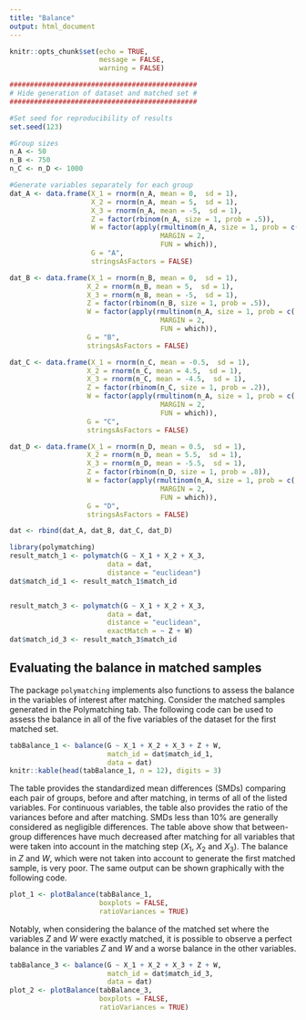 ```yaml
---
title: "Balance"
output: html_document
---
```


```r
knitr::opts_chunk$set(echo = TRUE, 
                      message = FALSE, 
                      warning = FALSE)
```

```r
##############################################
# Hide generation of dataset and matched set #
##############################################

#Set seed for reproducibility of results
set.seed(123)

#Group sizes
n_A <- 50
n_B <- 750
n_C <- n_D <- 1000

#Generate variables separately for each group
dat_A <- data.frame(X_1 = rnorm(n_A, mean = 0,  sd = 1), 
                    X_2 = rnorm(n_A, mean = 5,  sd = 1), 
                    X_3 = rnorm(n_A, mean = -5,  sd = 1), 
                    Z = factor(rbinom(n_A, size = 1, prob = .5)),
                    W = factor(apply(rmultinom(n_A, size = 1, prob = c(.25, .25, .25, .25)) == 1, 
                                     MARGIN = 2, 
                                     FUN = which)),
                    G = "A",
                    stringsAsFactors = FALSE)

dat_B <- data.frame(X_1 = rnorm(n_B, mean = 0,  sd = 1), 
                   X_2 = rnorm(n_B, mean = 5,  sd = 1), 
                   X_3 = rnorm(n_B, mean = -5,  sd = 1), 
                   Z = factor(rbinom(n_B, size = 1, prob = .5)),
                   W = factor(apply(rmultinom(n_A, size = 1, prob = c(.25, .25, .25, .25)) == 1, 
                                     MARGIN = 2, 
                                     FUN = which)),
                   G = "B",
                   stringsAsFactors = FALSE)

dat_C <- data.frame(X_1 = rnorm(n_C, mean = -0.5,  sd = 1), 
                   X_2 = rnorm(n_C, mean = 4.5,  sd = 1), 
                   X_3 = rnorm(n_C, mean = -4.5,  sd = 1), 
                   Z = factor(rbinom(n_C, size = 1, prob = .2)),
                   W = factor(apply(rmultinom(n_A, size = 1, prob = c(.1, .2, .3, .4)) == 1, 
                                     MARGIN = 2, 
                                     FUN = which)),
                   G = "C",
                   stringsAsFactors = FALSE)

dat_D <- data.frame(X_1 = rnorm(n_D, mean = 0.5,  sd = 1), 
                   X_2 = rnorm(n_D, mean = 5.5,  sd = 1), 
                   X_3 = rnorm(n_D, mean = -5.5,  sd = 1), 
                   Z = factor(rbinom(n_D, size = 1, prob = .8)),
                   W = factor(apply(rmultinom(n_A, size = 1, prob = c(.4, .3, .2, .1)) == 1, 
                                     MARGIN = 2, 
                                     FUN = which)),
                   G = "D",
                   stringsAsFactors = FALSE)

dat <- rbind(dat_A, dat_B, dat_C, dat_D)

library(polymatching)
result_match_1 <- polymatch(G ~ X_1 + X_2 + X_3, 
                        data = dat,
                        distance = "euclidean")
dat$match_id_1 <- result_match_1$match_id


result_match_3 <- polymatch(G ~ X_1 + X_2 + X_3, 
                        data = dat,
                        distance = "euclidean",
                        exactMatch = ~ Z + W)
dat$match_id_3 <- result_match_3$match_id

```

## Evaluating the balance in matched samples

The package `polymatching` implements also functions to assess the balance in the variables of interest after matching. Consider the matched samples generated in the Polymatching tab. The following code can be used to  assess the balance in all of the five variables of the dataset for the first matched set. 

```r
tabBalance_1 <- balance(G ~ X_1 + X_2 + X_3 + Z + W,
                        match_id = dat$match_id_1,
                        data = dat)
knitr::kable(head(tabBalance_1, n = 12), digits = 3) 
```

The table provides the standardized mean differences (SMDs) comparing each pair of groups, before and after matching, in terms of all of the listed variables. For continuous variables, the table also provides the ratio of the variances before and after matching. SMDs less than 10% are generally considered as negligible differences. The table above show that between-group differences have much decreased after matching for all variables that were taken into account in the matching step ($X_1$, $X_2$ and $X_3$). The balance in $Z$ and $W$, which were not taken into account to generate the first matched sample, is very poor. The same output can be shown graphically with the following code. 

```r
plot_1 <- plotBalance(tabBalance_1, 
                      boxplots = FALSE,
                      ratioVariances = TRUE)
```

Notably, when considering the balance of the matched set where the variables $Z$ and $W$ were exactly matched, it is possible to observe a perfect balance in the variables $Z$ and $W$ and a worse balance in the other variables. 

```r
tabBalance_3 <- balance(G ~ X_1 + X_2 + X_3 + Z + W,
                        match_id = dat$match_id_3,
                        data = dat)
plot_2 <- plotBalance(tabBalance_3, 
                      boxplots = FALSE,
                      ratioVariances = TRUE)
```

